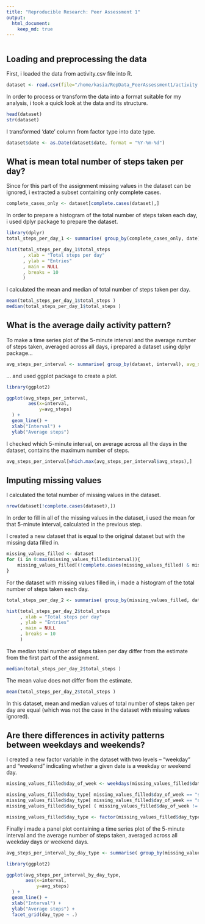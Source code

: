 ```yaml
---
title: "Reproducible Research: Peer Assessment 1"
output: 
  html_document:
    keep_md: true
---
```


```r

```

## Loading and preprocessing the data
First, i loaded the data from activity.csv file into R.
```r
dataset <- read.csv(file="/home/kasia/RepData_PeerAssessment1/activity.csv", header=TRUE, sep=",")
```
In order to process or transform the data into a format suitable for my analysis, i took a quick look
at the data and its structure.
```r
head(dataset)
str(dataset)
```
I transformed 'date' column from factor type into date type.
```r
dataset$date <- as.Date(dataset$date, format = "%Y-%m-%d")
```

## What is mean total number of steps taken per day?
Since for this part of the assignment missing values in the dataset can be ignored, i extracted a subset containing only complete cases.
```r
complete_cases_only <- dataset[complete.cases(dataset),]
```
In order to prepare a histogram of the total number of steps taken each day, i used dplyr package to prepare the dataset. 
```r
library(dplyr)
total_steps_per_day_1 <- summarise( group_by(complete_cases_only, date), total_steps = sum(steps))

hist(total_steps_per_day_1$total_steps
      , xlab = "Total steps per day"
      , ylab = "Entries"
      , main = NULL
      , breaks = 10
      )

```

I calculated the mean and median of total number of steps taken per day.
```r
mean(total_steps_per_day_1$total_steps )
median(total_steps_per_day_1$total_steps )
```

## What is the average daily activity pattern?
To make a time series plot of the 5-minute interval and the average number of steps taken, averaged across all days, i prepared a dataset using dplyr package...
```r
avg_steps_per_interval <- summarise( group_by(dataset, interval), avg_steps = mean(steps, na.rm = TRUE))
```
... and used ggplot package to create a plot.
```r
library(ggplot2)

ggplot(avg_steps_per_interval,
        aes(x=interval,
            y=avg_steps)
  ) +
  geom_line() +  
  xlab("Interval") +
  ylab("Average steps")
```

I checked which 5-minute interval, on average across all the days in the dataset, contains the maximum number of steps.
```r
avg_steps_per_interval[which.max(avg_steps_per_interval$avg_steps),]
```

## Imputing missing values
I calculated the total number of missing values in the dataset.
```r
nrow(dataset[!complete.cases(dataset),])
```
In order to fill in all of the missing values in the dataset, i used the mean for that 5-minute interval, calculated in the previous step. 

I created a new dataset that is equal to the original dataset but with the missing data filled in.
```r
missing_values_filled <- dataset
for (i in 0:max(missing_values_filled$interval)){
    missing_values_filled[(!complete.cases(missing_values_filled) & missing_values_filled$interval == i) , 1 ]  <-  avg_steps_per_interval[avg_steps_per_interval$interval == i, 2]
}
```

For the dataset with missing values filled in, i made a histogram of the total number of steps taken each day.
```r
total_steps_per_day_2 <- summarise( group_by(missing_values_filled, date), total_steps = sum(steps))

hist(total_steps_per_day_2$total_steps
     , xlab = "Total steps per day"
     , ylab = "Entries"
     , main = NULL
     , breaks = 10
     )
```


The median total number of steps taken per day differ from the estimate from the first part of the assignment.  
```r
median(total_steps_per_day_2$total_steps )
```
The mean value does not differ from the estimate.
```r
mean(total_steps_per_day_2$total_steps )
```

In this dataset, mean and median values of total number of steps taken per day are equal (which was not the case in the dataset with missing values ignored).

## Are there differences in activity patterns between weekdays and weekends?
I created a new factor variable in the dataset with two levels – “weekday” and “weekend” indicating whether a given date is a weekday or weekend day.
```r
missing_values_filled$day_of_week <- weekdays(missing_values_filled$date) 

missing_values_filled$day_type[ missing_values_filled$day_of_week == "sobota"] <- "weekend"
missing_values_filled$day_type[ missing_values_filled$day_of_week == "niedziela"] <- "weekend"
missing_values_filled$day_type[ ( missing_values_filled$day_of_week != "niedziela" & missing_values_filled$day_of_week != "sobota") ] <- "weekday"

missing_values_filled$day_type <- factor(missing_values_filled$day_type)
```

Finally i made a panel plot containing a time series plot of the 5-minute interval and the average number of steps taken, averaged across all weekday days or weekend days.
```r
avg_steps_per_interval_by_day_type <- summarise( group_by(missing_values_filled, interval, day_type), avg_steps = mean(steps))

library(ggplot2)

ggplot(avg_steps_per_interval_by_day_type,
       aes(x=interval,
           y=avg_steps)
  ) +
  geom_line() +  
  xlab("Interval") +
  ylab("Average steps") +
  facet_grid(day_type ~ .)
```


